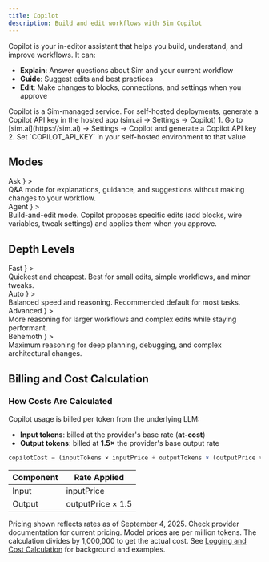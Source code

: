 ```yaml
---
title: Copilot
description: Build and edit workflows with Sim Copilot
---
```



Copilot is your in-editor assistant that helps you build, understand, and improve workflows. It can:

- **Explain**: Answer questions about Sim and your current workflow
- **Guide**: Suggest edits and best practices
- **Edit**: Make changes to blocks, connections, and settings when you approve

<Callout type="info">
  Copilot is a Sim-managed service. For self-hosted deployments, generate a Copilot API key in the hosted app (sim.ai → Settings → Copilot)
  1. Go to [sim.ai](https://sim.ai) → Settings → Copilot and generate a Copilot API key
  2. Set `COPILOT_API_KEY` in your self-hosted environment to that value
</Callout>

## Modes

<Cards>
  <Card
    title={
      <span className="inline-flex items-center gap-2">
        <MessageCircle className="h-4 w-4 text-muted-foreground" />
        Ask
      </span>
    }
  >
    <div className="m-0 text-sm">
      Q&A mode for explanations, guidance, and suggestions without making changes to your workflow.
    </div>
  </Card>
  <Card
    title={
      <span className="inline-flex items-center gap-2">
        <Package className="h-4 w-4 text-muted-foreground" />
        Agent
      </span>
    }
  >
    <div className="m-0 text-sm">
      Build-and-edit mode. Copilot proposes specific edits (add blocks, wire variables, tweak settings) and applies them when you approve.
    </div>
  </Card>
</Cards>

## Depth Levels

<Cards>
  <Card
    title={
      <span className="inline-flex items-center gap-2">
        <Zap className="h-4 w-4 text-muted-foreground" />
        Fast
      </span>
    }
  >
    <div className="m-0 text-sm">Quickest and cheapest. Best for small edits, simple workflows, and minor tweaks.</div>
  </Card>
  <Card
    title={
      <span className="inline-flex items-center gap-2">
        <InfinityIcon className="h-4 w-4 text-muted-foreground" />
        Auto
      </span>
    }
  >
    <div className="m-0 text-sm">Balanced speed and reasoning. Recommended default for most tasks.</div>
  </Card>
  <Card
    title={
      <span className="inline-flex items-center gap-2">
        <Brain className="h-4 w-4 text-muted-foreground" />
        Advanced
      </span>
    }
  >
    <div className="m-0 text-sm">More reasoning for larger workflows and complex edits while staying performant.</div>
  </Card>
  <Card
    title={
      <span className="inline-flex items-center gap-2">
        <BrainCircuit className="h-4 w-4 text-muted-foreground" />
        Behemoth
      </span>
    }
  >
    <div className="m-0 text-sm">Maximum reasoning for deep planning, debugging, and complex architectural changes.</div>
  </Card>
</Cards>

## Billing and Cost Calculation

### How Costs Are Calculated

Copilot usage is billed per token from the underlying LLM:

- **Input tokens**: billed at the provider's base rate (**at-cost**)
- **Output tokens**: billed at **1.5×** the provider's base output rate

```javascript
copilotCost = (inputTokens × inputPrice + outputTokens × (outputPrice × 1.5)) / 1,000,000
```

| Component | Rate Applied         |
|----------|----------------------|
| Input    | inputPrice           |
| Output   | outputPrice × 1.5    |

<Callout type="warning">
  Pricing shown reflects rates as of September 4, 2025. Check provider documentation for current pricing.
</Callout>

<Callout type="info">
  Model prices are per million tokens. The calculation divides by 1,000,000 to get the actual cost. See <a href="/execution/advanced#cost-calculation">Logging and Cost Calculation</a> for background and examples.
</Callout>


